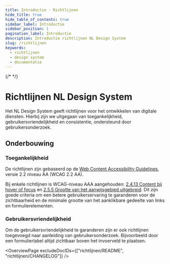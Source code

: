 ```yaml
---
title: Introductie · Richtlijnen
hide_title: true
hide_table_of_contents: true
sidebar_label: Introductie
sidebar_position: 1
pagination_label: Introductie
description: Introductie richtlijnen NL Design System
slug: /richtlijnen
keywords:
  - richtlijnen
  - design system
  - documentatie
---
```


{/* <!-- @license CC0-1.0 --> */}


# Richtlijnen NL Design System

Het NL Design System geeft richtlijnen voor het ontwikkelen van digitale diensten. Hierbij zijn we uitgegaan van toegankelijkheid, gebruikersvriendelijkheid en consistentie, ondersteund door gebruikersonderzoek.

## Onderbouwing

### Toegankelijkheid

De richtlijnen zijn gebaseerd op de [<span>Web Content Accessibility Guidelines</span>](https://www.w3.org/Translations/WCAG22-nl/), versie 2.2 niveau AA (WCAG 2.2 AA).

Bij enkele richtlijnen is WCAG-niveau AAA aangehouden: [2.4.13 Content bij hover of focus](https://nldesignsystem.nl/wcag/2.4.13) en [2.5.5 Grootte van het aanwijsgebied uitgebreid](https://nldesignsystem.nl/wcag/2.5.5). Dit zijn goede criteria om een betere gebruikerservaring te garanderen voor de zichtbaarheid en de minimale grootte van het aanklikbare gedeelte van links en formulierelementen.

### Gebruikersvriendelijkheid

Om de gebruikersvriendelijkheid te garanderen zijn er ook richtlijnen toegevoegd naar aanleiding van gebruikersonderzoek. Bijvoorbeeld door een formulierlabel altijd zichtbaar boven het invoerveld te plaatsen.

<OverviewPage excludeDocIDs={["richtlijnen/README", "richtlijnen/CHANGELOG"]} />

<FooterInfo />
